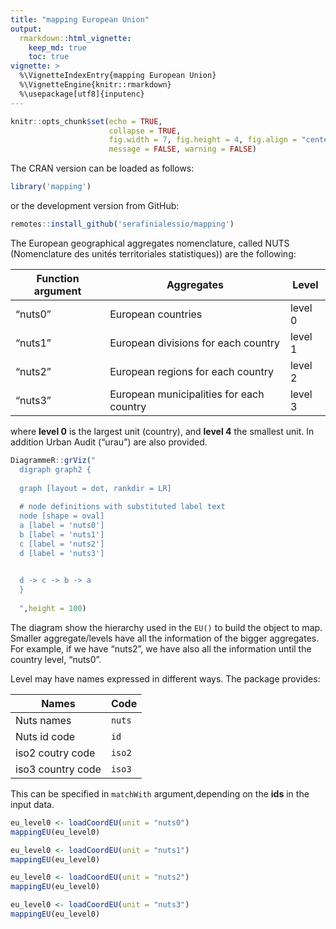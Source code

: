 ---
title: "mapping European Union"
output: 
  rmarkdown::html_vignette:
    keep_md: true 
    toc: true
vignette: >
  %\VignetteIndexEntry{mapping European Union}
  %\VignetteEngine{knitr::rmarkdown}
  %\usepackage[utf8]{inputenc}
---

```{r setup, include=FALSE}
knitr::opts_chunk$set(echo = TRUE,
                      collapse = TRUE, 
                      fig.width = 7, fig.height = 4, fig.align = "center", 
                      message = FALSE, warning = FALSE)
```



The CRAN version can be loaded as follows:

```{r, message = FALSE}
library('mapping')
```

or the development version from GitHub:

```{r, message = FALSE, eval=FALSE}
remotes::install_github('serafinialessio/mapping')
```


The European geographical aggregates nomenclature, called NUTS (Nomenclature des unités territoriales statistiques)) are the following:

| Function argument | Aggregates | Level | 
------------|------------| -------------|
| "nuts0" | European countries | level 0 |
| "nuts1" | European divisions for each country| level 1 |
| "nuts2" | European regions for each country| level 2 |
| "nuts3" | European municipalities for each country| level 3 |

where **level 0** is the largest unit (country), and **level 4** the smallest unit. In addition Urban Audit ("urau") are also provided.

```{r, echo=FALSE}
DiagrammeR::grViz("
  digraph graph2 {
  
  graph [layout = dot, rankdir = LR]
  
  # node definitions with substituted label text
  node [shape = oval]
  a [label = 'nuts0']
  b [label = 'nuts1']
  c [label = 'nuts2']
  d [label = 'nuts3']

  
  d -> c -> b -> a
  }
  
  ",height = 100)
```

The diagram show the hierarchy used in the `EU()` to build the object to map. Smaller aggregate/levels have all the information of the bigger aggregates. For example, if we have "nuts2", we have also all the information until the country level, "nuts0".



Level may have names expressed in different ways. The package provides: 

|  Names | Code |  
------------|------------| 
| Nuts names | `nuts` | 
| Nuts id code | `id` | 
| iso2 coutry code | `iso2` | 
| iso3 country code | `iso3` |

This can be specified in `matchWith` argument,depending on the **ids** in the input data.  


```{r}
eu_level0 <- loadCoordEU(unit = "nuts0")
mappingEU(eu_level0)
```

```{r}
eu_level0 <- loadCoordEU(unit = "nuts1")
mappingEU(eu_level0)
```


```{r}
eu_level0 <- loadCoordEU(unit = "nuts2")
mappingEU(eu_level0)
```

```{r}
eu_level0 <- loadCoordEU(unit = "nuts3")
mappingEU(eu_level0)
```

